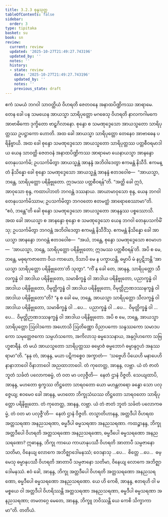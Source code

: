```yaml
---
title: 3.2.3 စုန္ဒသုတ္တ
tableOfContents: false
sidebar:
  order: 3
type: tipitaka
basket: su
book: sn
review:
  current: review
  updated: '2025-10-27T21:49:27.743196'
  updated_by: ''
  notes: ''
  history:
  - state: review
    date: '2025-10-27T21:49:27.743196'
    updated_by: ''
    notes: ''
    previous_state: draft
---
```



<ReviewStatus review={frontmatter.review} showDetails={true} />

<HypothesisAnnotation frontmatter={frontmatter} />

<DynamicBreadcrumb />

<Division number="379" book="sn" e="ch" v="18" p="335">

<Paragraph number="822" book="sn">
ဧကံ သမယံ ဘဂဝါ သာဝတ္ထိယံ ဝိဟရတိ ဇေတဝနေ အနာထပိဏ္ဍိကဿ အာရာမေ. တေန ခေါ ပန သမယေန အာယသ္မာ သာရိပုတ္တော မဂဓေသု ဝိဟရတိ နာလကဂါမကေ အာဗာဓိကော ဒုက္ခိတော ဗာဠှဂိလာနော. စုန္ဒော စ သမဏုဒ္ဒေသော အာယသ္မတော သာရိပုတ္တဿ ဥပဋ္ဌာကော ဟောတိ.
</Paragraph>

<Paragraph number="823" book="sn">
အထ ခေါ အာယသ္မာ သာရိပုတ္တော တေနေဝ အာဗာဓေန ပရိနိဗ္ဗာယိ. အထ ခေါ စုန္ဒော သမဏုဒ္ဒေသော အာယသ္မတော သာရိပုတ္တဿ ပတ္တစီဝရမာဒါယ ယေန သာဝတ္ထိ ဇေတဝနံ အနာထပိဏ္ဍိကဿ အာရာမော ယေနာယသ္မာ အာနန္ဒော တေနုပသင်္ကမိ; ဥပသင်္ကမိတွာ အာယသ္မန္တံ အာနန္ဒံ အဘိဝါဒေတွာ ဧကမန္တံ နိသီဒိ. ဧကမန္တံ နိသိန္နော ခေါ စုန္ဒော သမဏုဒ္ဒေသော အာယသ္မန္တံ အာနန္ဒံ ဧတဒဝေါစ—  “အာယသ္မာ, ဘန္တေ, သာရိပုတ္တော ပရိနိဗ္ဗုတော. ဣဒမဿ ပတ္တစီဝရန်”တိ.
</Paragraph>

<Paragraph number="824" book="sn">
“အတ္ထိ ခေါ ဣဒံ, အာဝုသော စုန္ဒ, ကထာပါဘတံ ဘဂဝန္တံ ဒဿနာယ. အာယာမာဝုသော စုန္ဒ, ယေန ဘဂဝါ တေနုပသင်္ကမိဿာမ; ဥပသင်္ကမိတွာ ဘဂဝတော ဧတမတ္ထံ အာရောစေဿာမာ”တိ. “ဧဝံ, ဘန္တေ”တိ ခေါ စုန္ဒော သမဏုဒ္ဒေသော အာယသ္မတော အာနန္ဒဿ ပစ္စဿောသိ.
</Paragraph>

<Paragraph number="825" book="sn">
အထ ခေါ အာယသ္မာ စ အာနန္ဒော စုန္ဒော စ သမဏုဒ္ဒေသော ယေန ဘဂဝါ တေနုပသင်္ကမိံသု; ဥပသင်္ကမိတွာ ဘဂဝန္တံ အဘိဝါဒေတွာ ဧကမန္တံ နိသီဒိံသု. ဧကမန္တံ နိသိန္နော ခေါ အာယသ္မာ အာနန္ဒော ဘဂဝန္တံ ဧတဒဝေါစ—  “အယံ, ဘန္တေ, စုန္ဒော သမဏုဒ္ဒေသော ဧဝမာဟ—  ‘အာယသ္မာ, ဘန္တေ, သာရိပုတ္တော ပရိနိဗ္ဗုတော; ဣဒမဿ ပတ္တစီဝရန်’တိ. အပိ စ မေ, ဘန္တေ, မဓုရကဇာတော ဝိယ ကာယော, ဒိသာပိ မေ န ပက္ခာယန္တိ, ဓမ္မာပိ မံ နပ္ပဋိဘန္တိ ‘အာယသ္မာ သာရိပုတ္တော ပရိနိဗ္ဗုတော’တိ သုတွာ”.
</Paragraph>

<Paragraph number="826" book="sn">
“ကိံ နု ခေါ တေ, အာနန္ဒ, သာရိပုတ္တော သီလက္ခန္ဓံ ဝါ အာဒါယ ပရိနိဗ္ဗုတော, သမာဓိက္ခန္ဓံ ဝါ အာဒါယ ပရိနိဗ္ဗုတော, ပညာက္ခန္ဓံ ဝါ အာဒါယ ပရိနိဗ္ဗုတော, ဝိမုတ္တိက္ခန္ဓံ ဝါ အာဒါယ ပရိနိဗ္ဗုတော, ဝိမုတ္တိဉာဏဒဿနက္ခန္ဓံ ဝါ အာဒါယ ပရိနိဗ္ဗုတော”တိ? “န စ ခေါ မေ, ဘန္တေ, အာယသ္မာ သာရိပုတ္တော သီလက္ခန္ဓံ ဝါ အာဒါယ ပရိနိဗ္ဗုတော, သမာဓိက္ခန္ဓံ ဝါ …ပေ…  ပညာက္ခန္ဓံ ဝါ …ပေ…  ဝိမုတ္တိက္ခန္ဓံ ဝါ …ပေ…  ဝိမုတ္တိဉာဏဒဿနက္ခန္ဓံ ဝါ အာဒါယ ပရိနိဗ္ဗုတော. အပိ စ မေ, ဘန္တေ, အာယသ္မာ သာရိပုတ္တော ဩဝါဒကော အဟောသိ ဩတိဏ္ဏော ဝိညာပကော သန္ဒဿကော သမာဒပကော သမုတ္တေဇကော သမ္ပဟံသကော, အကိလာသု ဓမ္မဒေသနာယ, အနုဂ္ဂါဟကော သဗြဟ္မစာရီနံ. တံ မယံ အာယသ္မတော သာရိပုတ္တဿ ဓမ္မောဇံ ဓမ္မဘောဂံ ဓမ္မာနုဂ္ဂဟံ အနုဿရာမာ”တိ.
</Paragraph>

<Paragraph number="827" book="sn">
“နနု တံ, အာနန္ဒ, မယာ ပဋိကစ္စေဝ အက္ခာတံ—  ‘သဗ္ဗေဟိ ပိယေဟိ မနာပေဟိ နာနာဘာဝေါ ဝိနာဘာဝေါ အညထာဘာဝေါ. တံ ကုတေတ္ထ, အာနန္ဒ, လဗ္ဘာ. ယံ တံ ဇာတံ ဘူတံ သင်္ခတံ ပလောကဓမ္မံ, တံ ဝတ မာ ပလုဇ္ဇီတိ—  နေတံ ဌာနံ ဝိဇ္ဇတိ. သေယျထာပိ, အာနန္ဒ, မဟတော ရုက္ခဿ တိဋ္ဌတော သာရဝတော ယော မဟန္တတရော ခန္ဓော သော ပလုဇ္ဇေယျ; ဧဝမေဝ ခေါ အာနန္ဒ, မဟတော ဘိက္ခုသံဃဿ တိဋ္ဌတော သာရဝတော သာရိပုတ္တော ပရိနိဗ္ဗုတော. တံ ကုတေတ္ထ, အာနန္ဒ, လဗ္ဘာ. ယံ တံ ဇာတံ ဘူတံ သင်္ခတံ ပလောကဓမ္မံ, တံ ဝတ မာ ပလုဇ္ဇီ’တိ—  နေတံ ဌာနံ ဝိဇ္ဇတိ. တသ္မာတိဟာနန္ဒ, အတ္တဒီပါ ဝိဟရထ အတ္တသရဏာ အနညသရဏာ, ဓမ္မဒီပါ ဓမ္မသရဏာ အနညသရဏာ.
</Paragraph>

<Paragraph number="828" book="sn">
ကထဉ္စာနန္ဒ, ဘိက္ခု အတ္တဒီပေါ ဝိဟရတိ အတ္တသရဏော အနညသရဏော, ဓမ္မဒီပေါ ဓမ္မသရဏော အနညသရဏော? ဣဓာနန္ဒ, ဘိက္ခု ကာယေ ကာယာနုပဿီ ဝိဟရတိ အာတာပီ သမ္ပဇာနော သတိမာ, ဝိနေယျ လောကေ အဘိဇ္ဈာဒေါမနဿံ; ဝေဒနာသု …ပေ…  စိတ္တေ …ပေ…  ဓမ္မေသု ဓမ္မာနုပဿီ ဝိဟရတိ အာတာပီ သမ္ပဇာနော သတိမာ, ဝိနေယျ လောကေ အဘိဇ္ဈာဒေါမနဿံ. ဧဝံ ခေါ, အာနန္ဒ, ဘိက္ခု အတ္တဒီပေါ ဝိဟရတိ အတ္တသရဏော အနညသရဏော, ဓမ္မဒီပေါ ဓမ္မသရဏော အနညသရဏော. ယေ ဟိ ကေစိ, အာနန္ဒ, ဧတရဟိ ဝါ မမစ္စယေ ဝါ အတ္တဒီပါ ဝိဟရိဿန္တိ အတ္တသရဏာ အနညသရဏာ, ဓမ္မဒီပါ ဓမ္မသရဏာ အနညသရဏာ; တမတဂ္ဂေ မေတေ, အာနန္ဒ, ဘိက္ခူ ဘဝိဿန္တိ ယေ ကေစိ သိက္ခာကာမာ”တိ.

</Paragraph>
</Division>

<Paragraph number="829" type="center" book="sn">
တတိယံ.
</Paragraph>